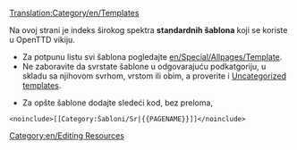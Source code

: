 [[Translation:Category/en/Templates]]

Na ovoj strani je indeks širokog spektra '''standardnih šablona''' koji se koriste u OpenTTD vikiju.

* Za potpunu listu svi šablona pogledajte [[en/Special/Allpages/Template]]. 
* Ne zaboravite da svrstate šablone u odgovarajuću podkatgoriju, u skladu sa njihovom svrhom, vrstom ili obim, a proverite i  [[en/Special/Uncategorizedtemplates|Uncategorized templates]].


* Za opšte šablone dodajte sledeći kod, bez preloma, 
<pre>
<noinclude>[[Category:Šabloni/Sr|{{PAGENAME}}]]</noinclude>
</pre>


[[Category:en/Editing Resources]]